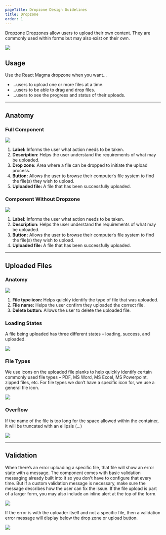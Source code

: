 ```yaml
---
pageTitle: Dropzone Design Guidelines
title: Dropzone
order: 1
---
```



<DocsHeading to="/api/dropzone/" type="design">
  Dropzone
</DocsHeading>
<LeadParagraph>
  Dropzones allow users to upload their own content. They are commonly used
  within forms but may also exist on their own.
</LeadParagraph>

![ ](../../images/dropzone/uploader-intro-image.png)

## Usage

Use the React Magma dropzone when you want...

- ...users to upload one or more files at a time.
- ...users to be able to drag and drop files.
- ...users to see the progress and status of their uploads.

---

## Anatomy

### Full Component

![ ](../../images/dropzone/uploader-dropzone-anatomy.png)

1. **Label:** Informs the user what action needs to be taken.
1. **Description:** Helps the user understand the requirements of what may be uploaded.
1. **Drop zone:** Area where a file can be dropped to initiate the upload process.
1. **Button:** Allows the user to browse their computer’s file system to find the file(s) they wish to upload.
1. **Uploaded file:** A file that has been successfully uploaded.

### Component Without Dropzone

![ ](../../images/dropzone/uploader-anatomy.png)

1. **Label:** Informs the user what action needs to be taken.
1. **Description:** Helps the user understand the requirements of what may be uploaded.
1. **Button:** Allows the user to browse their computer’s file system to find the file(s) they wish to upload.
1. **Uploaded file:** A file that has been successfully uploaded.

---

## Uploaded Files

### Anatomy

![ ](../../images/dropzone/uploaded-file-anatomy.png)

1. **File type icon:** Helps quickly identify the type of file that was uploaded.
1. **File name:** Helps the user confirm they uploaded the correct file.
1. **Delete button:** Allows the user to delete the uploaded file.

### Loading States

A file being uploaded has three different states – loading, success, and uploaded.

![ ](../../images/dropzone/loading-states.png)

### File Types

We use icons on the uploaded file planks to help quickly identify certain commonly used file types – PDF, MS Word, MS Excel, MS Powerpoint, zipped files, etc. For file types we don’t have a specific icon for, we use a general file icon.

![ ](../../images/dropzone/file-types.png)

### Overflow

If the name of the file is too long for the space allowed within the container, it will be truncated with an ellipsis (...)

![ ](../../images/dropzone/uploaded-file-overflow.png)

---

## Validation

When there’s an error uploading a specific file, that file will show an error state with a message. The component comes with basic validation messaging already built into it so you don't have to configure that every time. But if a custom validation message is necessary, make sure the message describes how the user can fix the issue. If the file upload is part of a larger form, you may also include an inline alert at the top of the form.

![ ](../../images/dropzone/file-validation.png)

If the error is with the uploader itself and not a specific file, then a validation error message will display below the drop zone or upload button.

![ ](../../images/dropzone/uploader-validation.png)

<span class="horizontal-spacer"></span>
